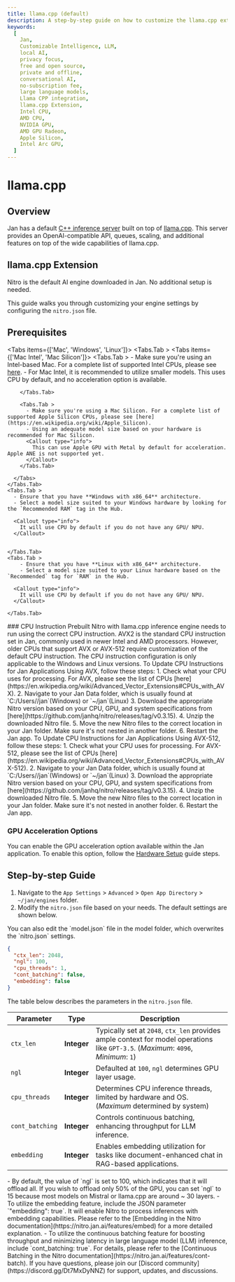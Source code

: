 ```yaml
---
title: llama.cpp (default)
description: A step-by-step guide on how to customize the llama.cpp extension.
keywords:
  [
    Jan,
    Customizable Intelligence, LLM,
    local AI,
    privacy focus,
    free and open source,
    private and offline,
    conversational AI,
    no-subscription fee,
    large language models,
    Llama CPP integration,
    llama.cpp Extension,
    Intel CPU,
    AMD CPU,
    NVIDIA GPU,
    AMD GPU Radeon,
    Apple Silicon,
    Intel Arc GPU,
  ]
---
```



# llama.cpp

## Overview

Jan has a default [C++ inference server](https://github.com/janhq/nitro) built on top of [llama.cpp](https://github.com/ggerganov/llama.cpp). This server provides an OpenAI-compatible API, queues, scaling, and additional features on top of the wide capabilities of llama.cpp.

## llama.cpp Extension

<Callout type='info'>
  Nitro is the default AI engine downloaded in Jan. No additional setup is needed.
</Callout>

This guide walks you through customizing your engine settings by configuring the `nitro.json` file.

## Prerequisites
<Tabs items={['Mac', 'Windows', 'Linux']}>
    <Tabs.Tab >
      <Tabs items={['Mac Intel', 'Mac Silicon']}>
        <Tabs.Tab >
          - Make sure you're using an Intel-based Mac. For a complete list of supported Intel CPUs, please see [here](https://en.wikipedia.org/wiki/MacBook_Pro_(Intel-based)).
          - For Mac Intel, it is recommended to utilize smaller models.
          <Callout type="info">
            This uses CPU by default, and no acceleration option is available. 
          </Callout>

        </Tabs.Tab>

        <Tabs.Tab >
          - Make sure you're using a Mac Silicon. For a complete list of supported Apple Silicon CPUs, please see [here](https://en.wikipedia.org/wiki/Apple_Silicon).
          - Using an adequate model size based on your hardware is recommended for Mac Silicon.
          <Callout type="info">
            This can use Apple GPU with Metal by default for acceleration. Apple ANE is not supported yet.
          </Callout>
        </Tabs.Tab>
        
      </Tabs>
    </Tabs.Tab>
    <Tabs.Tab >
      - Ensure that you have **Windows with x86_64** architecture.
      - Select a model size suited to your Windows hardware by looking for the `Recommended RAM` tag in the Hub.
      
      <Callout type="info">
        It will use CPU by default if you do not have any GPU/ NPU.
      </Callout>
      
      
    </Tabs.Tab>
    <Tabs.Tab >
        - Ensure that you have **Linux with x86_64** architecture.
        - Select a model size suited to your Linux hardware based on the `Recommended` tag for `RAM` in the Hub.

      <Callout type="info">
        It will use CPU by default if you do not have any GPU/ NPU.
      </Callout>

    </Tabs.Tab>
</Tabs>
### CPU Instruction
Prebuilt Nitro with llama.cpp inference engine needs to run using the correct CPU instruction. AVX2 is the standard CPU instruction set in Jan, commonly used in newer Intel and AMD processors. However, older CPUs that support AVX or AVX-512 require customization of the default CPU instruction.
<Callout type="info">
    The CPU instruction configuration is only applicable to the Windows and Linux versions.
</Callout>
<Tabs items={['AVX', 'AVX-512']}>
  <Tabs.Tab >
    To Update CPU Instructions for Jan Applications Using AVX, follow these steps:
    1. Check what your CPU uses for processing. For AVX, please see the list of CPUs [here](https://en.wikipedia.org/wiki/Advanced_Vector_Extensions#CPUs_with_AVX).
    2. Navigate to your Jan Data folder, which is usually found at `C:/Users/<name>/jan`(Windows) or `~/jan`(Linux)
    3. Download the appropriate Nitro version based on your CPU, GPU, and system specifications from [here](https://github.com/janhq/nitro/releases/tag/v0.3.15).
    4. Unzip the downloaded Nitro file.
    5. Move the new Nitro files to the correct location in your Jan folder. Make sure it's not nested in another folder.
    6. Restart the Jan app.
  </Tabs.Tab>
  <Tabs.Tab >
    To Update CPU Instructions for Jan Applications Using AVX-512, follow these steps:
    1. Check what your CPU uses for processing. For AVX-512, please see the list of CPUs [here](https://en.wikipedia.org/wiki/Advanced_Vector_Extensions#CPUs_with_AVX-512).
    2. Navigate to your Jan Data folder, which is usually found at `C:/Users/<name>/jan`(Windows) or `~/jan`(Linux)
    3. Download the appropriate Nitro version based on your CPU, GPU, and system specifications from [here](https://github.com/janhq/nitro/releases/tag/v0.3.15).
    4. Unzip the downloaded Nitro file.
    5. Move the new Nitro files to the correct location in your Jan folder. Make sure it's not nested in another folder.
    6. Restart the Jan app.
  </Tabs.Tab>
</Tabs>

### GPU Acceleration Options
You can enable the GPU acceleration option available within the Jan application. To enable this option, follow the [Hardware Setup](/docs/hardware-setup) guide steps.
## Step-by-step Guide
1. Navigate to the `App Settings` > `Advanced` > `Open App Directory` > `~/jan/engines` folder.
2. Modify the `nitro.json` file based on your needs. The default settings are shown below.
<Callout type='info'>
  You can also edit the `model.json` file in the model folder, which overwrites the `nitro.json` settings.
</Callout>

```json title="~/jan/engines/nitro.json"
{
  "ctx_len": 2048,
  "ngl": 100,
  "cpu_threads": 1,
  "cont_batching": false,
  "embedding": false
}
```

The table below describes the parameters in the `nitro.json` file.

| Parameter       | Type        | Description                                                                                                                        |
| --------------- | ----------- | ---------------------------------------------------------------------------------------------------------------------------------- |
| `ctx_len`       | **Integer** | Typically set at `2048`, `ctx_len` provides ample context for model operations like `GPT-3.5`. (_Maximum_: `4096`, _Minimum_: `1`) |
| `ngl`           | **Integer** | Defaulted at `100`, `ngl` determines GPU layer usage.                                                                              |
| `cpu_threads`   | **Integer** | Determines CPU inference threads, limited by hardware and OS. (_Maximum_ determined by system)                                     |
| `cont_batching` | **Integer** | Controls continuous batching, enhancing throughput for LLM inference.                                                              |
| `embedding`     | **Integer** | Enables embedding utilization for tasks like document-enhanced chat in RAG-based applications.                                     |

<Callout emoji="">
  - By default, the value of `ngl` is set to 100, which indicates that it will offload all. If you wish to offload only 50% of the GPU, you can set `ngl` to 15 because most models on Mistral or llama.cpp are around ~ 30 layers.
  - To utilize the embedding feature, include the JSON parameter `"embedding": true`. It will enable Nitro to process inferences with embedding capabilities. Please refer to the [Embedding in the Nitro documentation](https://nitro.jan.ai/features/embed) for a more detailed explanation.
  - To utilize the continuous batching feature for boosting throughput and minimizing latency in large language model (LLM) inference, include `cont_batching: true`. For details, please refer to the [Continuous Batching in the Nitro documentation](https://nitro.jan.ai/features/cont-batch).
</Callout>


<Callout type='info'>
  If you have questions, please join our [Discord community](https://discord.gg/Dt7MxDyNNZ) for support, updates, and discussions.
</Callout>
